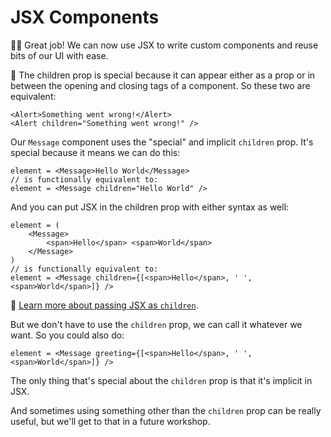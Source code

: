 # JSX Components

👨‍💼 Great job! We can now use JSX to write custom components and reuse bits of
our UI with ease.

🦉 The children prop is special because it can appear either as a prop or in
between the opening and closing tags of a component. So these two are
equivalent:

```tsx
<Alert>Something went wrong!</Alert>
<Alert children="Something went wrong!" />
```

Our `Message` component uses the "special" and implicit `children` prop. It's
special because it means we can do this:

```tsx
element = <Message>Hello World</Message>
// is functionally equivalent to:
element = <Message children="Hello World" />
```

And you can put JSX in the children prop with either syntax as well:

```tsx
element = (
	<Message>
		<span>Hello</span> <span>World</span>
	</Message>
)
// is functionally equivalent to:
element = <Message children={[<span>Hello</span>, ' ', <span>World</span>]} />
```

📜 [Learn more about passing JSX as `children`](https://react.dev/learn/passing-props-to-a-component#passing-jsx-as-children).

But we don't have to use the `children` prop, we can call it whatever we want.
So you could also do:

```tsx
element = <Message greeting={[<span>Hello</span>, ' ', <span>World</span>]} />
```

The only thing that's special about the `children` prop is that it's implicit
in JSX.

And sometimes using something other than the `children` prop can be really
useful, but we'll get to that in a future workshop.
